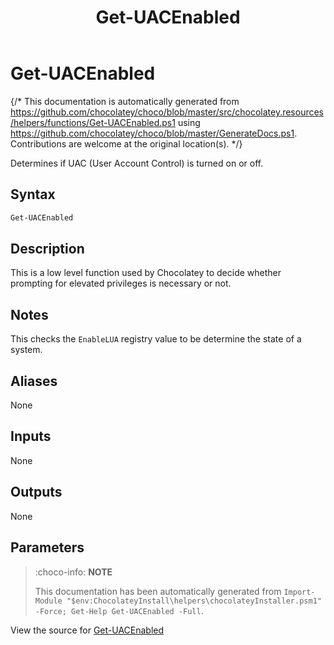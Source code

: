 ﻿---
order: 110
xref: get-uacenabled
title: Get-UACEnabled
description: Information on Get-UACEnabled function
---

# Get-UACEnabled

{/* This documentation is automatically generated from https://github.com/chocolatey/choco/blob/master/src/chocolatey.resources/helpers/functions/Get-UACEnabled.ps1 using https://github.com/chocolatey/choco/blob/master/GenerateDocs.ps1. Contributions are welcome at the original location(s). */}

Determines if UAC (User Account Control) is turned on or off.

## Syntax

~~~powershell
Get-UACEnabled
~~~

## Description

This is a low level function used by Chocolatey to decide whether
prompting for elevated privileges is necessary or not.

## Notes

This checks the `EnableLUA` registry value to be determine the state of
a system.

## Aliases

None

## Inputs

None

## Outputs

None

## Parameters
 



<Xref title="Function Reference" value="powershell-reference" />

> :choco-info: **NOTE**
>
> This documentation has been automatically generated from `Import-Module "$env:ChocolateyInstall\helpers\chocolateyInstaller.psm1" -Force; Get-Help Get-UACEnabled -Full`.

View the source for [Get-UACEnabled](https://github.com/chocolatey/choco/blob/master/src/chocolatey.resources/helpers/functions/Get-UACEnabled.ps1)
